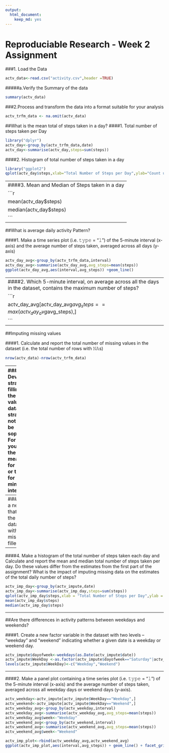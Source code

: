 ```yaml
---
output: 
  html_document: 
    keep_md: yes
---
```

# Reproduciable Research - Week 2 Assignment
###1. Load the Data
```r
actv_data<-read.csv("activity.csv",header =TRUE)
```
#####a.Verify the Summary of the data
```r
summary(actv_data)
```
###2.Process and transform the data into a format suitable for your analysis
```r
actv_trfm_data <- na.omit(actv_data)
```
##What is the mean total of steps taken in a day?
####1. Total number of steps taken per Day
```r
library("dplyr")
actv_day<-group_by(actv_trfm_data,date)
actv_day<-summarise(actv_day,steps=sum(steps))
```
####2. Histogram of total number of steps taken in a day
```r
library("ggplot2")
qplot(actv_day$steps,xlab="Total Number of Steps per Day",ylab="Count using binwidth 500")
```
------
####3. Mean and Median of Steps taken in a day
```r
mean(actv_day$steps)
median(actv_day$steps)
```
----

##What is average daily activity Pattern?

####1. Make a time series plot (i.e. 𝚝𝚢𝚙𝚎 = "𝚕") of the 5-minute interval (x-axis) and the average number of steps taken, averaged across all days (y-axis)
```r
actv_day_avg<-group_by(actv_trfm_data,interval)
actv_day_avg<-summarise(actv_day_avg,avg_steps=mean(steps))
ggplot(actv_day_avg,aes(interval,avg_steps)) +geom_line()
```
----
####2. Which 5-minute interval, on average across all the days in the dataset, contains the maximum number of steps?
```r
actv_day_avg[actv_day_avg$avg_steps==max(actv_day_avg$avg_steps),]
```
----

##Imputing missing values

####1. Calculate and report the total number of missing values in the dataset (i.e. the total number of rows with 𝙽𝙰s)
```r
nrow(actv_data)-nrow(actv_trfm_data)
```
----
####2. Devise a strategy for filling in all of the missing values in the dataset. The strategy does not need to be sophisticated. For example, you could use the mean/median for that day, or the mean for that 5-minute interval, etc.

```r
actv_impute<-merge(actv_data,actv_day_avg)
```
----
####3. Create a new dataset that is equal to the original dataset but with the missing data filled in
```r
actv_impute$steps[is.na(actv_impute$steps)]<-actv_impute$avg_steps[is.na(actv_impute$steps)]
```
----
####4. Make a histogram of the total number of steps taken each day and Calculate and report the mean and median total number of steps taken per day. Do these values differ from the estimates from the first part of the assignment? What is the impact of imputing missing data on the estimates of the total daily number of steps?
```r
actv_imp_day<-group_by(actv_impute,date)
actv_imp_day<-summarise(actv_imp_day,steps=sum(steps))
qplot(actv_imp_day$steps,xlab = "Total Number of Steps per Day",ylab = "Count")
mean(actv_imp_day$steps)
median(actv_imp_day$steps)
```

----

##Are there differences in activity patterns between weekdays and weekends?

####1. Create a new factor variable in the dataset with two levels – “weekday” and “weekend” indicating whether a given date is a weekday or weekend day.

```r
actv_impute$dayofweek<-weekdays(as.Date(actv_impute$date))
actv_impute$WeekDay <-as.factor(actv_impute$dayofweek=="Saturday"|actv_impute$dayofweek=="Sunday")
levels(actv_impute$WeekDay)<-c("Weekday","Weekend")
```

----
####2. Make a panel plot containing a time series plot (i.e. 𝚝𝚢𝚙𝚎 = "𝚕") of the 5-minute interval (x-axis) and the average number of steps taken, averaged across all weekday days or weekend days (y-axis). 
```r
actv_weekday<-actv_impute[actv_impute$WeekDay=="Weekday",]
actv_weekend<-actv_impute[actv_impute$WeekDay=="Weekend",]
actv_weekday_avg<-group_by(actv_weekday,interval)
actv_weekday_avg<-summarise(actv_weekday_avg,avg_steps=mean(steps))
actv_weekday_avg$week<-"Weekday"
actv_weekend_avg<-group_by(actv_weekend,interval)
actv_weekend_avg<-summarise(actv_weekend_avg,avg_steps=mean(steps))
actv_weekend_avg$week<-"Weekend"

actv_imp_plot<-rbind(actv_weekday_avg,actv_weekend_avg)
ggplot(actv_imp_plot,aes(interval,avg_steps)) + geom_line() + facet_grid(week ~ .)

```
